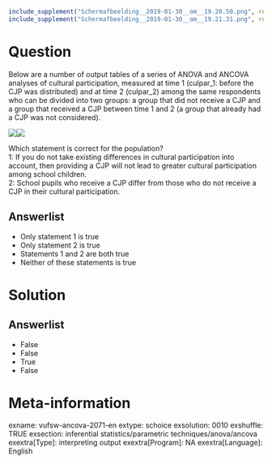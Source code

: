 ```r
include_supplement("Schermafbeelding__2019-01-30__om__19.20.50.png", recursive = TRUE)
include_supplement("Schermafbeelding__2019-01-30__om__19.21.31.png", recursive = TRUE)
```

Question
========
Below are a number of output tables of a series of ANOVA and ANCOVA
analyses of cultural participation, measured at time 1 (culpar\_1:
before the CJP was distributed) and at time 2 (culpar\_2) among the same
respondents who can be divided into two groups: a group that did not
receive a CJP and a group that received a CJP between time 1 and 2 (a
group that already had a CJP was not considered).  
  
![](Schermafbeelding__2019-01-30__om__19.20.50.png)![](Schermafbeelding__2019-01-30__om__19.21.31.png)
  
Which statement is correct for the population?  
1: If you do not take existing differences in cultural participation
into account, then providing a CJP will not lead to greater cultural
participation among school children.   
2: School pupils who receive a CJP differ from those who do not receive
a CJP in their cultural participation.

Answerlist
----------
* Only statement 1 is true
* Only statement 2 is true
* Statements 1 and 2 are both true
* Neither of these statements is true

Solution
========


Answerlist
----------
* False
* False
* True
* False

Meta-information
================
exname: vufsw-ancova-2071-en
extype: schoice
exsolution: 0010
exshuffle: TRUE
exsection: inferential statistics/parametric techniques/anova/ancova
exextra[Type]: interpreting output
exextra[Program]: NA
exextra[Language]: English
